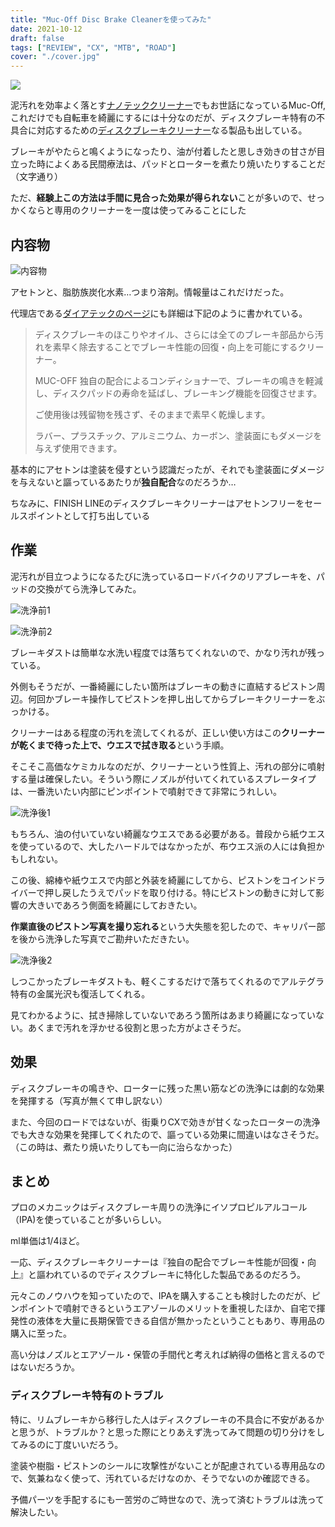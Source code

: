 ```yaml
---
title: "Muc-Off Disc Brake Cleanerを使ってみた"
date: 2021-10-12
draft: false
tags: ["REVIEW", "CX", "MTB", "ROAD"]
cover: "./cover.jpg"
---
```


![ ](./cover.jpg)

泥汚れを効率よく落とす[ナノテッククリーナー](https://amzn.to/3iT2nnJ)でもお世話になっているMuc-Off, これだけでも自転車を綺麗にするには十分なのだが、ディスクブレーキ特有の不具合に対応するための[ディスクブレーキクリーナー](https://amzn.to/3oTDgEZ)なる製品も出している。

<Amzn asin="B07T1YV83D">

ブレーキがやたらと鳴くようになったり、油が付着したと思しき効きの甘さが目立った時によくある民間療法は、パッドとローターを煮たり焼いたりすることだ（文字通り）

ただ、**経験上この方法は手間に見合った効果が得られない**ことが多いので、せっかくならと専用のクリーナーを一度は使ってみることにした

## 内容物

![内容物](./contain.jpg)

アセトンと、脂肪族炭化水素…つまり溶剤。情報量はこれだけだった。

代理店である[ダイアテックのページ](https://catalog.diatechproducts.com/shop/g/g09-7510001404/)にも詳細は下記のように書かれている。

> ディスクブレーキのほこりやオイル、さらには全てのブレーキ部品から汚れを素早く除去することでブレーキ性能の回復・向上を可能にするクリーナー。
>
> MUC-OFF 独自の配合によるコンディショナーで、ブレーキの鳴きを軽減し、ディスクパッドの寿命を延ばし、ブレーキング機能を回復させます。
>
> ご使用後は残留物を残さず、そのままで素早く乾燥します。
>
> ラバー、プラスチック、アルミニウム、カーボン、塗装面にもダメージを与えず使用できます。

基本的にアセトンは塗装を侵すという認識だったが、それでも塗装面にダメージを与えないと謳っているあたりが**独自配合**なのだろうか…

ちなみに、FINISH LINEのディスクブレーキクリーナーはアセトンフリーをセールスポイントとして打ち出している

<Amzn asin="B07R5C7VF6">

## 作業

泥汚れが目立つようになるたびに洗っているロードバイクのリアブレーキを、パッドの交換がてら洗浄してみた。

![洗浄前1](./before1.jpg)

![洗浄前2](./before2.jpg)

ブレーキダストは簡単な水洗い程度では落ちてくれないので、かなり汚れが残っている。

外側もそうだが、一番綺麗にしたい箇所はブレーキの動きに直結するピストン周辺。何回かブレーキ操作してピストンを押し出してからブレーキクリーナーをぶっかける。

クリーナーはある程度の汚れを流してくれるが、正しい使い方はこの**クリーナーが乾くまで待った上で、ウエスで拭き取る**という手順。

そこそこ高価なケミカルなのだが、クリーナーという性質上、汚れの部分に噴射する量は確保したい。そういう際にノズルが付いてくれているスプレータイプは、一番洗いたい内部にピンポイントで噴射できて非常にうれしい。

![洗浄後1](./cleaned.jpg)

もちろん、油の付いていない綺麗なウエスである必要がある。普段から紙ウエスを使っているので、大したハードルではなかったが、布ウエス派の人には負担かもしれない。

この後、綿棒や紙ウエスで内部と外装を綺麗にしてから、ピストンをコインドライバーで押し戻したうえでパッドを取り付ける。特にピストンの動きに対して影響の大きいであろう側面を綺麗にしておきたい。

**作業直後のピストン写真を撮り忘れる**という大失態を犯したので、キャリパー部を後から洗浄した写真でご勘弁いただきたい。

![洗浄後2](./cleaned_1.jpg)

しつこかったブレーキダストも、軽くこするだけで落ちてくれるのでアルテグラ特有の金属光沢も復活してくれる。

見てわかるように、拭き掃除していないであろう箇所はあまり綺麗になっていない。あくまで汚れを浮かせる役割と思った方がよさそうだ。

## 効果

ディスクブレーキの鳴きや、ローターに残った黒い筋などの洗浄には劇的な効果を発揮する（写真が無くて申し訳ない）

また、今回のロードではないが、街乗りCXで効きが甘くなったローターの洗浄でも大きな効果を発揮してくれたので、謳っている効果に間違いはなさそうだ。（この時は、煮たり焼いたりしても一向に治らなかった）

## まとめ

プロのメカニックはディスクブレーキ周りの洗浄にイソプロピルアルコール（IPA)を使っていることが多いらしい。

ml単価は1/4ほど。

<Amzn asin="B01ASJ1PCO">

一応、ディスクブレーキクリーナーは『独自の配合でブレーキ性能が回復・向上』と謳われているのでディスクブレーキに特化した製品であるのだろう。

元々このノウハウを知っていたので、IPAを購入することも検討したのだが、ピンポイントで噴射できるというエアゾールのメリットを重視したほか、自宅で揮発性の液体を大量に長期保管できる自信が無かったということもあり、専用品の購入に至った。

高い分はノズルとエアゾール・保管の手間代と考えれば納得の価格と言えるのではないだろうか。

### ディスクブレーキ特有のトラブル

特に、リムブレーキから移行した人はディスクブレーキの不具合に不安があるかと思うが、トラブルか？と思った際にとりあえず洗ってみて問題の切り分けをしてみるのに丁度いいだろう。

塗装や樹脂・ピストンのシールに攻撃性がないことが配慮されている専用品なので、気兼ねなく使って、汚れているだけなのか、そうでないのか確認できる。

予備パーツを手配するにも一苦労のご時世なので、洗って済むトラブルは洗って解決したい。

<Amzn asin="B07T1YV83D">
